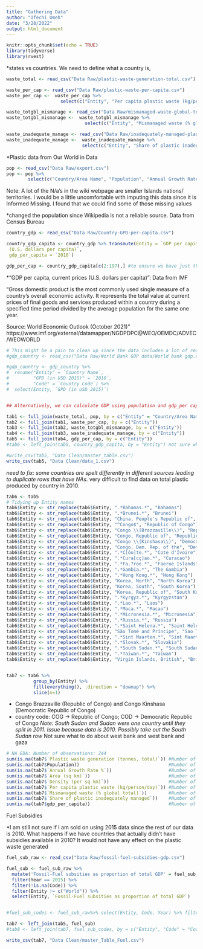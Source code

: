 ```yaml
---
title: "Gathering Data"
author: "Ifechi Umeh"
date: "3/28/2022"
output: html_document
---
```


```r
knitr::opts_chunk$set(echo = TRUE)
library(tidyverse)
library(rvest)
```


*states vs countries. We need to define what a country is,

```r
waste_total <- read_csv("Data Raw/plastic-waste-generation-total.csv")

waste_per_cap <- read_csv("Data Raw/plastic-waste-per-capita.csv")
waste_per_cap <-  waste_per_cap %>% 
                    select(c("Entity", "Per capita plastic waste (kg/person/day)"))

waste_totgbl_mismanage <- read_csv("Data Raw/mismanaged-waste-global-total.csv")
waste_totgbl_mismanage <-  waste_totgbl_mismanage %>% 
                             select(c("Entity", "Mismanaged waste (% global total)"))

waste_inadequate_manage <- read_csv("Data Raw/inadequately-managed-plastic.csv")
waste_inadequate_manage <-  waste_inadequate_manage %>% 
                            select(c("Entity", "Share of plastic inadequately managed"))
```

*Plastic data from Our World in Data

```r
pop <- read_csv("Data Raw/export.csv")
pop <- pop %>% 
        select(c("Country/Area Name", "Population", "Annual Growth Rate %", "Area (sq km)", "Density (per sq km)"))
```

Note: A lot of the N/a's in the wiki webpage are smaller Islands nations/ territories. I would be a little uncomfortable with imputing this data since it is Informed Missing. I found that we could find some of those missing values

*changed the population since Wikipedia is not a reliable source. Data from Census Bureau



```r
country_gdp <- read_csv("Data Raw/Country-GPD-per-capita.csv")

country_gdp_capita <- country_gdp %>% transmute(Entity = `GDP per capita, current prices
 (U.S. dollars per capita)`,
 gdp_per_capita = `2010`)

gdp_per_cap <- country_gdp_capita[c(2:197),] #to ensure we have just the countries and not regions
```

*"GDP per capita, current prices (U.S. dollars per capita)": Data from IMF

"Gross domestic product is the most commonly used single measure of a country's overall economic activity. It represents the total value at current prices of final goods and services produced within a country during a specified time period divided by the average population for the same one year.

Source: World Economic Outlook (October 2021)" https://www.imf.org/external/datamapper/NGDPDPC@WEO/OEMDC/ADVEC/WEOWORLD 


```r
# This might be a pain to clean up since the data includes a lot of regions but we are concentrating on individual countries.
#gdp_country <- read_csv("Data Raw/World Bank GDP data/World bank gdp.csv") 

#gdp_country <- gdp_country %>% 
#  rename("Entity" = `Country Name`,
#         "GPD (in USD 2015)" = `2010`,
#         "Code" = `Country Code`) %>% 
#  select(Entity, `GPD (in USD 2015)`)


## Alternatively, we can calculate GDP using population and gdp_per capita
```

```r
tab1 <- full_join(waste_total, pop, by = c("Entity" = "Country/Area Name"))
tab2 <- full_join(tab1, waste_per_cap, by = c("Entity"))
tab3 <- full_join(tab2, waste_totgbl_mismanage, by = c("Entity"))
tab4 <- full_join(tab3, waste_inadequate_manage, by = c("Entity"))
tab5 <- full_join(tab4, gdp_per_cap, by = c("Entity"))
#tab6 <- left_join(tab5, country_gdp_capita, by = "Entity") not sure what year is the USD in.
```

```r
#write_csv(tab5, "Data Clean/master_table.csv")
write_csv(tab5, "Data Clean/data_1.csv")
```

*need to fix: some countries are spelt differently in different sources leading to duplicate rows that have NAs.
*very difficult to find data on total plastic produced by country in 2010.



```r
tab6 <- tab5
# Tidying up Entity names
tab6$Entity <- str_replace(tab6$Entity, ".*Bahamas.*", "Bahamas")
tab6$Entity <- str_replace(tab6$Entity, ".*Brunei.*", "Brunei")
tab6$Entity <- str_replace(tab6$Entity, "China, People's Republic of", "China")
tab6$Entity <- str_replace(tab6$Entity, "^Congo$", "Republic of Congo")
tab6$Entity <- str_replace(tab6$Entity, "Congo \\(Brazzaville\\)", "Republic of Congo")
tab6$Entity <- str_replace(tab6$Entity, "Congo, Republic of", "Republic of Congo")
tab6$Entity <- str_replace(tab6$Entity, "Congo \\(Kinshasa\\)", "Democratic Republic of Congo")
tab6$Entity <- str_replace(tab6$Entity, "Congo, Dem. Rep. of the", "Democratic Republic of Congo")
tab6$Entity <- str_replace(tab6$Entity, ".*C[ôo]te.*", "Cote d'Ivoire")
tab6$Entity <- str_replace(tab6$Entity, ".*Cura[cç]ao.*", "Curacao")
tab6$Entity <- str_replace(tab6$Entity, ".*Fa.?roe.*", "Faeroe Islands")
tab6$Entity <- str_replace(tab6$Entity, ".*Gambia.*", "The Gambia")
tab6$Entity <- str_replace(tab6$Entity, ".*Hong Kong.*", "Hong Kong")
tab6$Entity <- str_replace(tab6$Entity, "Korea, North", "North Korea")
tab6$Entity <- str_replace(tab6$Entity, "Korea, South", "South Korea")
tab6$Entity <- str_replace(tab6$Entity, "Korea, Republic of", "South Korea")
tab6$Entity <- str_replace(tab6$Entity, ".*Kyrgyz.*", "Kyrgyzstan")
tab6$Entity <- str_replace(tab6$Entity, ".*Lao.*", "Laos")
tab6$Entity <- str_replace(tab6$Entity, ".*Maca.*", "Macao")
tab6$Entity <- str_replace(tab6$Entity, ".*Micronesia.*", "Micronesia")
tab6$Entity <- str_replace(tab6$Entity, ".*Russia.*", "Russia")
tab6$Entity <- str_replace(tab6$Entity, ".*Saint Helena.*", "Saint Helena")
tab6$Entity <- str_replace(tab6$Entity, "São Tomé and Príncipe", "Sao Tome and Principe")
tab6$Entity <- str_replace(tab6$Entity, ".*Sint Maarten.*", "Sint Maarten")
tab6$Entity <- str_replace(tab6$Entity, ".*Slovak.*", "Slovakia")
tab6$Entity <- str_replace(tab6$Entity, ".*South Sudan.*", "South Sudan")  # South Sudan may need to be removed
tab6$Entity <- str_replace(tab6$Entity, ".*Taiwan.*", "Taiwan")
tab6$Entity <- str_replace(tab6$Entity, "Virgin Islands, British", "British Virgin Islands")


tab7 <- tab6 %>% 
          group_by(Entity) %>% 
          fill(everything(), .direction = "downup") %>% 
          slice(n=1)
```

* Congo Brazzaville (Republic of Congo) and Congo Kinshasa (Democratic Republic of Congo)
* country code: COG -> Republic of Congo; COD -> Democratic Republic of Congo
*Note: South Sudan and Sudan were one country until they split in 2011. Issue because data is 2010. Possibly take out the South Sudan row
*Not sure what to do about west bank and west bank and gaza


```r
# NA EDA: Number of observations: 244
sum(is.na(tab7$`Plastic waste generation (tonnes, total)`)) #Number of NAs: 76; proportion missing: 0.3114754
sum(is.na(tab7$Population))                                 #Number of NAs: 17; proportion missing: 0.06967213
sum(is.na(tab7$`Annual Growth Rate %`))                     #Number of NAs: 18; proportion missing: 0.07377049 #US missing 
sum(is.na(tab7$`Area (sq km)`))                             #Number of NAs: 17; proportion missing: 0.06967213
sum(is.na(tab7$`Density (per sq km)`))                      #Number of NAs: 17; proportion missing: 0.06967213
sum(is.na(tab7$`Per capita plastic waste (kg/person/day)`)) #Number of NAs: 58; proportion missing: 0.2377049
sum(is.na(tab7$`Mismanaged waste (% global total)`))        #Number of NAs: 58; proportion missing: 0.2377049
sum(is.na(tab7$`Share of plastic inadequately managed`))    #Number of NAs: 58; proportion missing: 0.2377049
sum(is.na(tab7$gdp_per_capita))                             #Number of NAs: 48; proportion missing: 0.1967213
```




Fuel Subsidies  

*I am still not sure if I am sold on using 2015 data since the rest of our data is 2010. What happens if we have countries that actually didn't have subsidies available in 2010? It would not have any effect on the plastic waste generated 
```r
fuel_sub_raw <- read_csv("Data Raw/fossil-fuel-subsidies-gdp.csv") 

fuel_sub <- fuel_sub_raw %>% 
  mutate('Fossil-Fuel subsities as proportion of total GDP' = fuel_sub_raw$`12.c.1 - Fossil-fuel subsidies (consumption and production) as a proportion of total GDP (%) - ER_FFS_CMPT_GDP`) %>% 
  filter(Year == 2015) %>% 
  filter(!is.na(Code)) %>% 
  filter(Entity != c("World")) %>% 
  select(Entity, `Fossil-Fuel subsities as proportion of total GDP`)


#fuel_sub_codes <- fuel_sub_raw%>% select(Entity, Code, Year) %>% filter(Year == 2015) %>% select(!Year)

tab7 <- left_join(tab5, fuel_sub)
#tab8 <- left_join(tab7, fuel_sub_codes, by = c("Entity", "Code" = "Code"))

write_csv(tab7, "Data Clean/master_Table_Fuel.csv")

```





